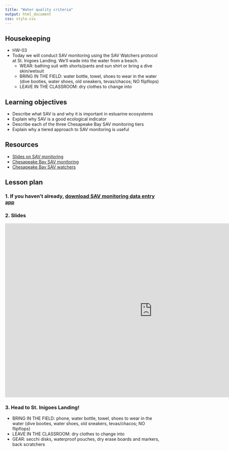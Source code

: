 ```yaml
---
title: "Water quality criteria"
output: html_document
css: style.css
---
```


## Housekeeping 

* HW-03
* Today we will conduct SAV monitoring using the SAV Watchers protocol at St. Inigoes Landing. We'll wade into the water from a beach. 
  * WEAR: bathing suit with shorts/pants and sun shirt or bring a dive skin/wetsuit
  * BRING IN THE FIELD: water bottle, towel, shoes to wear in the water (dive booties, water shoes, old sneakers, tevas/chacos; NO flipflops)
  * LEAVE IN THE CLASSROOM: dry clothes to change into

## Learning objectives

* Describe what SAV is and why it is important in estuarine ecosystems
* Explain why SAV is a good ecological indicator
* Describe each of the three Chesapeake Bay SAV monitoring tiers
* Explain why a tiered approach to SAV monitoring is useful

## Resources

* [Slides on SAV monitoring](https://docs.google.com/presentation/d/1D3tWa7cDYlvTkeZLjxekjH7EguQFQ9V55sA4YjQHtUw/edit?usp=sharing)
* [Chesapeake Bay SAV monitoring](https://www.chesapeakebay.net/what/programs/monitoring/sav-monitoring-program)
* [Chesapeake Bay SAV watchers](https://www.chesapeakemonitoringcoop.org/chesapeake-bay-sav-watchers/)

## Lesson plan

### 1. If you haven't already, [download SAV monitoring data entry app](https://smr-monitoring.github.io/lesson-plans/02-wq-criteria.html)

### 2. Slides
<iframe src="https://docs.google.com/presentation/d/1D3tWa7cDYlvTkeZLjxekjH7EguQFQ9V55sA4YjQHtUw/embed?start=false&loop=false&delayms=5000" frameborder="0" width="960" height="569" allowfullscreen="true" mozallowfullscreen="true" webkitallowfullscreen="true" data-external="1"></iframe>

### 3. Head to St. Inigoes Landing!

* BRING IN THE FIELD: phone, water bottle, towel, shoes to wear in the water (dive booties, water shoes, old sneakers, tevas/chacos; NO flipflops)
* LEAVE IN THE CLASSROOM: dry clothes to change into
* GEAR: secchi disks, waterproof pouches, dry erase boards and markers, back scratchers





